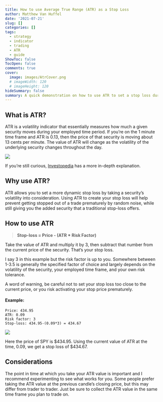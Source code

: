 ```yaml
---
title: How to use Average True Range (ATR) as a Stop Loss
author: Matthew Van Huffel
date: '2021-07-21'
slug: []
categories: []
tags: 
  - strategy
  - indicator
  - trading
  - ATR
  - guide
ShowToc: false
TocOpen: false
comments: true
cover:
  image: images/AtrCover.png
  # imageWidth: 120
  # imageHeight: 120
hideSummary: false
summary: A quick demonstration on how to use ATR to set a stop loss during a trade.
---
```


## What is ATR?

ATR is a volatility indicator that essentially measures how much a given security moves during your employed time period. If you're on the 1 minute time frame and ATR is 0.13, then the price of that security is moving about 13 cents per minute. The value of ATR will change as the volatility of the underlying security changes throughout the day.


![](images/Atrprev.png)


If you're still curious, [Investopedia](https://www.investopedia.com/terms/a/atr.asp) has a more in-depth explanation.

## Why use ATR?

ATR allows you to set a more dynamic stop loss by taking a security's volatility into consideration. Using ATR to create your stop loss will help prevent getting stopped out of a trade prematurely by random noise, while still giving you the added security that a traditional stop-loss offers. 

## How to use ATR

> **Stop-loss = Price - (ATR * Risk Factor)**

Take the value of ATR and multiply it by 3, then subtract that number from the current price of the security. That's your stop loss. 

I say 3 in this example but the risk factor is up to you. Somewhere between 1-3.5 is generally the specified factor of choice and largely depends on the volatility of the security, your employed time frame, and your own risk tolerance.

A word of warning, be careful not to set your stop loss too close to the current price, or you risk activating your stop price prematurely. 

#### Example:

```
Price: 434.95
ATR: 0.09
Risk factor: 3
Stop-loss: 434.95-(0.09*3) = 434.67

```
 

![](images/exampleatr.png)

Here the price of SPY is $434.95. Using the current value of ATR at the time, 0.09, we get a stop loss of $434.67. 

## Considerations

The point in time at which you take your ATR value is important and I recommend experimenting to see what works for you. Some people prefer taking the ATR value at the previous candle's closing price, but this may differ from trader to trader. Just be sure to collect the ATR value in the same time frame you plan to trade on.